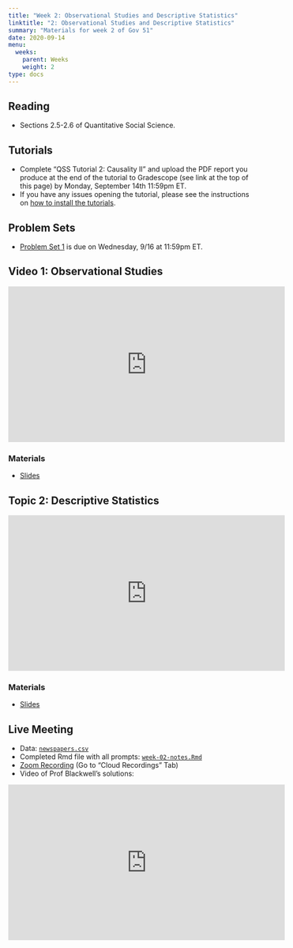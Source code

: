 ```yaml
---
title: "Week 2: Observational Studies and Descriptive Statistics"
linktitle: "2: Observational Studies and Descriptive Statistics"
summary: "Materials for week 2 of Gov 51"
date: 2020-09-14
menu:
  weeks:
    parent: Weeks
    weight: 2
type: docs
---
```


## Reading

- Sections 2.5-2.6 of Quantitative Social Science.

## Tutorials

- Complete "QSS Tutorial 2: Causality II" and upload the PDF report you produce at the end of the tutorial to Gradescope (see link at the top of this page) by Monday, September 14th 11:59pm ET. 
- If you have any issues opening the tutorial, please see the instructions on [how to install the tutorials](/assignments/tutorials/).

## Problem Sets

- [Problem Set 1](/assignments/ps1-trains/) is due on Wednesday, 9/16 at 11:59pm ET. 

## Video 1: Observational Studies

<iframe width="560" height="315" src="https://www.youtube-nocookie.com/embed/rf9O1tFRGEU" frameborder="0" allow="accelerometer; autoplay; encrypted-media; gyroscope; picture-in-picture" allowfullscreen></iframe>


### Materials

- [Slides](/slides/02-causality/03-obs-studies.pdf)

## Topic 2: Descriptive Statistics

<iframe width="560" height="315" src="https://www.youtube-nocookie.com/embed/DH4w-Tj4A1Y" frameborder="0" allow="accelerometer; autoplay; encrypted-media; gyroscope; picture-in-picture" allowfullscreen></iframe>

### Materials

- [Slides](/slides/03-measurement/01-descriptive-stats.pdf)


## Live Meeting 

- Data: [`newspapers.csv`](/data/newspapers.csv)
- Completed Rmd file with all prompts: [`week-02-notes.Rmd`](/weeks/week-02-notes.Rmd)
- [Zoom Recording](https://canvas.harvard.edu/courses/74805/external_tools/53531) (Go to "Cloud Recordings" Tab)
- Video of Prof Blackwell's solutions:

<iframe width="560" height="315" src="https://www.youtube-nocookie.com/embed/-XYoIxWwISg" frameborder="0" allow="accelerometer; autoplay; encrypted-media; gyroscope; picture-in-picture" allowfullscreen></iframe>
